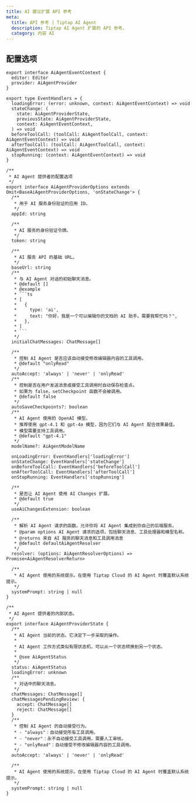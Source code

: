 ```yaml
---
title: AI 建议扩展 API 参考
meta:
  title: API 参考 | Tiptap AI Agent
  description: Tiptap AI Agent 扩展的 API 参考。
  category: 内容 AI
---
```


## 配置选项

````tsx
export interface AiAgentEventContext {
  editor: Editor
  provider: AiAgentProvider
}

export type EventHandlers = {
  loadingError: (error: unknown, context: AiAgentEventContext) => void
  stateChange: (
    state: AiAgentProviderState,
    previousState: AiAgentProviderState,
    context: AiAgentEventContext,
  ) => void
  beforeToolCall: (toolCall: AiAgentToolCall, context: AiAgentEventContext) => void
  afterToolCall: (toolCall: AiAgentToolCall, context: AiAgentEventContext) => void
  stopRunning: (context: AiAgentEventContext) => void
}

/**
 * AI Agent 提供者的配置选项
 */
export interface AiAgentProviderOptions extends Omit<BaseAiAgentProviderOptions, 'onStateChange'> {
  /**
   * 用于 AI 服务身份验证的应用 ID。
   */
  appId: string

  /**
   * AI 服务的身份验证令牌。
   */
  token: string

  /**
   * AI 服务 API 的基础 URL。
   */
  baseUrl: string
  /**
   * 与 AI Agent 对话的初始聊天消息。
   * @default []
   * @example
   * ```ts
   * [
   *   {
   *     type: 'ai',
   *     text: "你好，我是一个可以编辑你的文档的 AI 助手。需要我帮忙吗？",
   *   },
   * ]
   * ```
   */
  initialChatMessages: ChatMessage[]

  /**
   * 控制 AI Agent 是否应该自动接受修改编辑器内容的工具调用。
   * @default "onlyRead"
   */
  autoAccept: 'always' | 'never' | 'onlyRead'
  /**
   * 控制是否在用户发送消息或接受工具调用时自动保存检查点。
   * 如果为 false，setCheckpoint 函数不会被调用。
   * @default false
   */
  autoSaveCheckpoints?: boolean
  /**
   * AI Agent 使用的 OpenAI 模型。
   * 推荐使用 gpt-4.1 和 gpt-4o 模型，因为它们与 AI Agent 配合效果最佳。
   * 模型需要支持工具调用。
   * @default "gpt-4.1"
   */
  modelName?: AiAgentModelName

  onLoadingError: EventHandlers['loadingError']
  onStateChange: EventHandlers['stateChange']
  onBeforeToolCall: EventHandlers['beforeToolCall']
  onAfterToolCall: EventHandlers['afterToolCall']
  onStopRunning: EventHandlers['stopRunning']

  /**
   * 是否让 AI Agent 使用 AI Changes 扩展。
   * @default true
   */
  useAiChangesExtension: boolean

  /**
   * 解析 AI Agent 请求的函数。允许你将 AI Agent 集成到你自己的后端服务。
   * @param options AI Agent 请求的选项，包括聊天消息、工具处理器和模型名称。
   * @returns 来自 AI 服务的聊天消息和工具调用消息
   * @default defaultAiAgentResolver
   */
  resolver: (options: AiAgentResolverOptions) => Promise<AiAgentResolverReturn>

  /**
   * AI Agent 使用的系统提示。在使用 Tiptap Cloud 的 AI Agent 时覆盖默认系统提示。
   */
  systemPrompt: string | null
}

/**
 * AI Agent 提供者的内部状态。
 */
export interface AiAgentProviderState {
  /**
   * AI Agent 当前的状态。它决定下一步采取的操作。
   *
   * AI Agent 工作方式类似有限状态机，可以从一个状态转换到另一个状态。
   *
   * @see AiAgentStatus
   */
  status: AiAgentStatus
  loadingError: unknown
  /**
   * 对话中的聊天消息。
   */
  chatMessages: ChatMessage[]
  chatMessagesPendingReview: {
    accept: ChatMessage[]
    reject: ChatMessage[]
  }
  /**
   * 控制 AI Agent 的自动接受行为。
   * - "always"：自动接受所有工具调用。
   * - "never"：永不自动接受工具调用，需要人工审核。
   * - "onlyRead"：自动接受不修改编辑器内容的工具调用。
   */
  autoAccept: 'always' | 'never' | 'onlyRead'

  /**
   * AI Agent 使用的系统提示。在使用 Tiptap Cloud 的 AI Agent 时覆盖默认系统提示。
   */
  systemPrompt: string | null
}
````